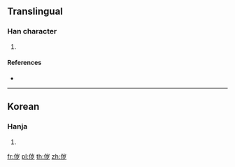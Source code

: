 ==Translingual==

===Han character===
{{Han char|rn=9|rad=人|as=06|sn=8|four=|canj=OUNI|ids=⿰亻岁}}

# {{defn|Han|sort=人06}}

====References====
* {{Han ref|kx=0102.291|dkj=|dj=|hdz=|uh=3455|ud=13397|bh=|bd=}}

----

==Korean==

===Hanja===
{{ko-hanja|hangeul=세|rv=se|mr=se|y=sey}}

# {{defn|lang=ko|sort=人06}}

[[fr:㑕]]
[[pl:㑕]]
[[th:㑕]]
[[zh:㑕]]